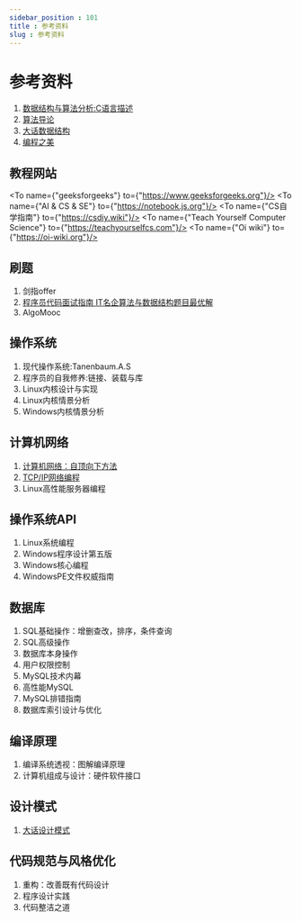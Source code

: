 ```yaml
---
sidebar_position : 101
title : 参考资料
slug : 参考资料
---
```



# 参考资料

1. [数据结构与算法分析:C语言描述](https://awesome-programming-books.github.io/algorithms/%E6%95%B0%E6%8D%AE%E7%BB%93%E6%9E%84%E4%B8%8E%E7%AE%97%E6%B3%95%E5%88%86%E6%9E%90%EF%BC%9AC%E8%AF%AD%E8%A8%80%E6%8F%8F%E8%BF%B0%EF%BC%88%E7%AC%AC2%E7%89%88%EF%BC%89.pdf)
2. [算法导论](https://jingyuexing.github.io/Ebook/Algorithm/%E7%AE%97%E6%B3%95%E5%AF%BC%E8%AE%BA.pdf)
3. [大话数据结构](https://cwlrin.wiki/wp-content/uploads/2021/02/%E5%A4%A7%E8%AF%9D%E6%95%B0%E6%8D%AE%E7%BB%93%E6%9E%84.pdf)
4. [编程之美](https://d1.amobbs.com/bbs_upload782111/files_53/ourdev_725060C0QQ6K.pdf)

## 教程网站
<To name={"geeksforgeeks"} to={"https://www.geeksforgeeks.org"}/>
<To name={"AI & CS & SE"} to={"https://notebook.js.org"}/>
<To name={"CS自学指南"} to={"https://csdiy.wiki"}/>
<To name={"Teach Yourself Computer Science"} to={"https://teachyourselfcs.com"}/>
<To name={"Oi wiki"} to={"https://oi-wiki.org"}/>


## 刷题
1. 剑指offer
2. [程序员代码面试指南 IT名企算法与数据结构题目最优解](https://raw.githubusercontent.com/XWHQSJ/ebooks/master/Algorithm/%E7%A8%8B%E5%BA%8F%E5%91%98%E4%BB%A3%E7%A0%81%E9%9D%A2%E8%AF%95%E6%8C%87%E5%8D%97%EF%BC%9AIT%20%E5%90%8D%E4%BC%81%E7%AE%97%E6%B3%95%E4%B8%8E%E6%95%B0%E6%8D%AE%E7%BB%93%E6%9E%84%E9%A2%98%E7%9B%AE%E6%9C%80%E4%BC%98%E8%A7%A3.pdf)
3. AlgoMooc


## 操作系统
1. 现代操作系统:Tanenbaum.A.S
2. 程序员的自我修养:链接、装载与库
3. Linux内核设计与实现
4. Linux内核情景分析
5. Windows内核情景分析

## 计算机网络
1. [计算机网络：自顶向下方法](https://raw.githubusercontent.com/TimorYang/Computer-Networking-Keith-Ross/d059ae08f44e844f64ca72307cacc6117dec8ab9/book/%E8%AE%A1%E7%AE%97%E6%9C%BA%E7%BD%91%E7%BB%9C-%E8%87%AA%E9%A1%B6%E5%90%91%E4%B8%8B%E6%96%B9%E6%B3%95%E7%AC%AC%E4%B8%83%E7%89%88.pdf)
2. [TCP/IP网络编程](http://idl.hbdlib.cn/book/00000000000000/pdfbook/018/016/92060.pdf)
3. Linux高性能服务器编程

## 操作系统API
1. Linux系统编程
2. Windows程序设计第五版
3. Windows核心编程
4. WindowsPE文件权威指南

## 数据库
1. SQL基础操作：增删查改，排序，条件查询
2. SQL高级操作
3. 数据库本身操作
4. 用户权限控制
5. MySQL技术内幕
6. 高性能MySQL
7. MySQL排错指南
8. 数据库索引设计与优化

## 编译原理
1. 编译系统透视：图解编译原理
2. 计算机组成与设计：硬件软件接口

## 设计模式
1. [大话设计模式](https://raw.githubusercontent.com/3masterplus/book/bcf47f27e78b2e00d9d8d46025d21a2ddb391753/%E5%A4%A7%E8%AF%9D%E8%AE%BE%E8%AE%A1%E6%A8%A1%E5%BC%8F(%E5%B8%A6%E7%9B%AE%E5%BD%95%E5%AE%8C%E6%95%B4%E7%89%88).pdf)

## 代码规范与风格优化
1. 重构：改善既有代码设计
2. 程序设计实践
3. 代码整洁之道